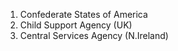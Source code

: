 {{rfc}}
#Confederate States of America
#Child Support Agency (UK)
#Central Services Agency (N.Ireland)